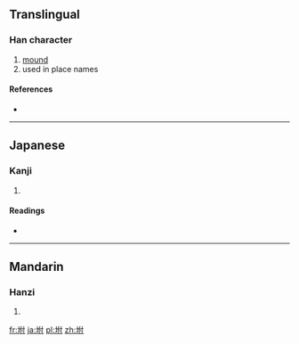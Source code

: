 ==Translingual==

===Han character===
{{Han char|rn=32|rad=土|as=05|sn=8|four=|canj=土人木戈 (GODI)}}

# [[mound]]
# used in place names

====References====
* {{Han ref|kx=0227.130|dkj=05009|dj=0462.290|hdz=10432.100|uh=577F|ud=22399}}

----

==Japanese==

===Kanji===
{{ja-kanji|grade=|rs=土05}}

# {{defn|lang=ja|sort=土05}}

====Readings====
* {{ja-readings|on=[[ふ]] (fu)|kun=[[つける]] (tsukeru), [[いかだ]] (ikada)}}

----

==Mandarin==

===Hanzi===
{{cmn-hanzi|pin=[[fù]] ([[fu4]])|wg=fu<sup>4</sup>}}

# {{defn|lang=cmn|sort=土05}}

[[fr:坿]]
[[ja:坿]]
[[pl:坿]]
[[zh:坿]]